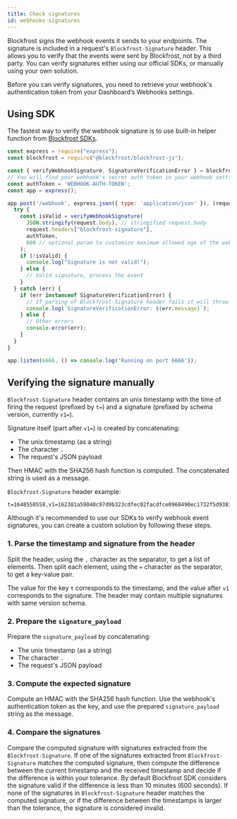 ```yaml
---
title: Check signatures
id: webhooks-signatures
---
```


Blockfrost signs the webhook events it sends to your endpoints. The signature is included in a request's `Blockfrost-Signature` header. This allows you to verify that the events were sent by Blockfrost, not by a third party. You can verify signatures either using our official SDKs, or manually using your own solution.

Before you can verify signatures, you need to retrieve your webhook's authentication token from your Dashboard’s Webhooks settings.

## Using SDK

The fastest way to verify the webhook signature is to use built-in helper function from [Blockfrost SDKs](/docs/sdks).


<Tabs>
<TabItem value="js" label="Javascript (Node.js)">

```javascript
const express = require("express");
const blockfrost = require("@blockfrost/blockfrost-js");

const { verifyWebhookSignature, SignatureVerificationError } = blockfrost;
// You will find your webhook's secret auth token in your webhook settings in the Blockfrost Dashboard
const authToken = 'WEBHOOK-AUTH-TOKEN';
const app = express();

app.post('/webhook', express.json({ type: 'application/json' }), (request, response) => {
  try {
    const isValid = verifyWebhookSignature(
      JSON.stringify(request.body), // stringified request.body
      request.headers["blockfrost-signature"],
      authToken,
      600 // optional param to customize maximum allowed age of the webhook event, defaults to 600s
    );
    if (!isValid) {
      console.log("Signature is not valid!");
    } else {
      // Valid signature, process the event
    }
  } catch (err) {
    if (err instanceof SignatureVerificationError) {
      // If parsing of Blockfrost-Signature header fails it will throw SignatureVerificationError
      console.log(`SignatureVerificationError: ${err.message}`);
    } else {
      // Other errors
      console.error(err);
    }
  }
}

app.listen(6666, () => console.log('Running on port 6666'));
```

</TabItem>

</Tabs>

## Verifying the signature manually

`Blockfrost-Signature` header contains an unix timestamp with the time of firing the request (prefixed by `t=`) and a signature (prefixed by schema version, currently `v1=`).

Signature itself (part after `v1=`) is created by concatenating:

- The unix timestamp (as a string)
- The character `.`
- The request's JSON payload

Then HMAC with the SHA256 hash function is computed. The concatenated string is used as a message.

`Blockfrost-Signature` header example:

```
t=1648550558,v1=162381a59040c97d9b323cdfec02facdfce0968490ec1732f5d938334c1eed4e
```

Although it's recommended to use our SDKs to verify webhook event signatures, you can create a custom solution by following these steps.

### 1. Parse the timestamp and signature from the header

Split the header, using the `,` character as the separator, to get a list of elements. Then split each element, using the `=` character as the separator, to get a key-value pair.

The value for the key `t` corresponds to the timestamp, and the value after `v1` corresponds to the signature. The header may contain multiple signatures with same version schema.

### 2. Prepare the `signature_payload`

Prepare the `signature_payload` by concatenating:

- The unix timestamp (as a string)
- The character `.`
- The request's JSON payload

### 3. Compute the expected signature

Compute an HMAC with the SHA256 hash function. Use the webhook's authentication token as the key, and use the prepared `signature_payload` string as the message.

### 4. Compare the signatures

Compare the computed signature with signatures extracted from the `Blockfrost-Signature`.
If one of the signatures extracted from `Blockfrost-Signature` matches the computed signature, then compute the difference between the current timestamp and the received timestamp and decide if the difference is within your tolerance.
By default Blockfrost SDK considers the signature valid if the difference is less than 10 minutes (600 seconds).
If none of the signatures in `Blockfrost-Signature` header matches the computed signature, or if the difference between the timestamps is larger than the tolerance, the signature is considered invalid.

